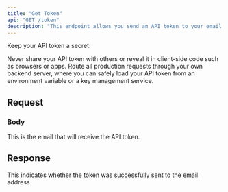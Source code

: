 ```yaml
---
title: "Get Token"
api: "GET /token"
description: "This endpoint allows you send an API token to your email. You need to provide an email address."
---
```


<Warning>Keep your API token a secret.</Warning>

Never share your API token with others or reveal it in client-side code such as browsers or apps. Route all production requests through your own backend server, where you can safely load your API token from an environment variable or a key management service.

## Request

### Body

<ParamField query="email" type="string" required>
  This is the email that will receive the API token.
</ParamField>

## Response

<ResponseField name="status" type="string">
  This indicates whether the token was successfully sent to the email address.
</ResponseField>
